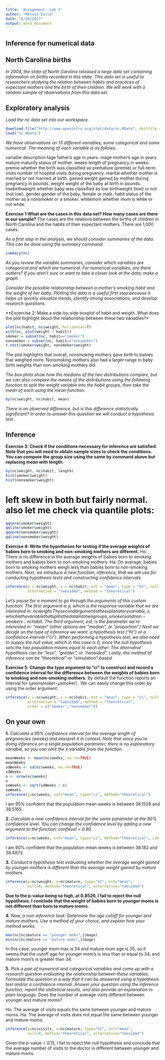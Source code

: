 ```yaml
---
title: 'Assignment: Lab V'
author: "Melvin Disla"
date: "6/18/2017"
output: word_document
---
```


## Inference for numerical data

## North Carolina births

*In 2004, the state of North Carolina released a large data set containing information on births recorded in this state. This data set is useful to researchers studying the relation between habits and practices of expectant mothers and the birth of their children. We will work with a random sample of observations from this data set.*

## Exploratory analysis

*Load the nc data set into our workspace.*

```r
download.file("http://www.openintro.org/stat/data/nc.RData", destfile = "nc.RData")
load("nc.RData")
```

*We have observations on 13 different variables, some categorical and some numerical. The meaning of each variable is as follows.*

variable	description
fage	father’s age in years.
mage	mother’s age in years.
mature	maturity status of mother.
weeks	length of pregnancy in weeks.
premie	whether the birth was classified as premature (premie) or full-term.
visits	number of hospital visits during pregnancy.
marital	whether mother is married or not married at birth.
gained	weight gained by mother during pregnancy in pounds.
weight	weight of the baby at birth in pounds.
lowbirthweight	whether baby was classified as low birthweight (low) or not (not low).
gender	gender of the baby, female or male.
habit	status of the mother as a nonsmoker or a smoker.
whitemom	whether mom is white or not white.

**Exercise 1:What are the cases in this data set? How many cases are there in our sample?** The cases are the relations between the births of children in North Carolina and the habits of their expectant mothers. There are 1,000 cases.

*As a first step in the analysis, we should consider summaries of the data. This can be done using the summary command:*

```r
summary(nc)
```

*As you review the variable summaries, consider which variables are categorical and which are numerical. For numerical variables, are there outliers? If you aren’t sure or want to take a closer look at the data, make a graph.*

*Consider the possible relationship between a mother’s smoking habit and the weight of her baby. Plotting the data is a useful first step because it helps us quickly visualize trends, identify strong associations, and develop research questions.*

**Excercise 2: Make a side-by-side boxplot of habit and weight. What does the plot highlight about the relationship between these two variables?*

```r
plot(nc$habit, nc$weight, horizontal=T)
with(nc, plot(weight ~ habit))
smoker = subset(nc, habit=="smoker")
nonsmoker = subset(nc, habit=="nonsmoker")
t.test(smoker$weight, nonsmoker$weight)
```

The plot highlights that overall, nonsmoking mothers gave birth to babies that weighed more. Nonsmoking mothers also had a larger range in baby birth weights than non-smoking mothers did.

*The box plots show how the medians of the two distributions compare, but we can also compare the means of the distributions using the following function to split the weight variable into the habit groups, then take the mean of each using the mean function.*

```r
by(nc$weight, nc$habit, mean)
```

*There is an observed difference, but is this difference statistically significant? In order to answer this question we will conduct a hypothesis test .*

## Inference

**Exercise 3: Check if the conditions necessary for inference are satisfied. Note that you will need to obtain sample sizes to check the conditions. You can compute the group size using the same by command above but replacing mean with length.**

```r
by(nc$weight, nc$habit, length)
hist(smoker$weight)
hist(nonsmoker$weight)
```

# left skew in both but fairly normal. also let me check via quantile plots:

```r
qqnorm(smoker$weight)
qqline(smoker$weight)
qqnorm(nonsmoker$weight)
qqline(nonsmoker$weight)
```

**Exercise 4: Write the hypotheses for testing if the average weights of babies born to smoking and non-smoking mothers are different.**
Ho: There is no difference in the average weights of babies born to smoking mothers and babies born to non-smoking mothers.
Ha: On average, babies born to smoking mothers weigh less than babies born to non-smoking mothers.
*Next, we introduce a new function, inference, that we will use for conducting hypothesis tests and constructing confidence intervals.*
```r
inference(y = nc$weight, x = nc$habit, est = "mean", type = "ht", null = 0, 
          alternative = "twosided", method = "theoretical")
```

*Let’s pause for a moment to go through the arguments of this custom function. The first argument is y, which is the response variable that we are interested in: nc$weight. The second argument is the explanatory variable, x, which is the variable that splits the data into two groups, smokers and non-smokers: nc$habit. The third argument, est, is the parameter we’re interested in: "mean" (other options are "median", or "proportion".) Next we decide on the type of inference we want: a hypothesis test ("ht") or a confidence interval ("ci"). When performing a hypothesis test, we also need to supply the null value, which in this case is 0, since the null hypothesis sets the two population means equal to each other. The alternative hypothesis can be "less", "greater", or "twosided". Lastly, the method of inference can be "theoretical" or "simulation" based.*

**Exercise 5: Change the type argument to "ci" to construct and record a confidence interval for the difference between the weights of babies born to smoking and non-smoking mothers.**
By default the function reports an interval for (μnonsmoker−μsmoker) . We can easily change this order by using the order argument:
```r
inference(y = nc$weight, x = nc$habit, est = "mean", type = "ci", null = 0, 
          alternative = "twosided", method = "theoretical", 
          order = c("smoker","nonsmoker"))
```

## On your own
**1.** *Calculate a 95% confidence interval for the average length of pregnancies (weeks) and interpret it in context. Note that since you’re doing inference on a single population parameter, there is no explanatory variable, so you can omit the x variable from the function.*
```r
meanWeeks <- mean(nc$weeks, na.rm=TRUE)
meanWeeks
sdWeeks <- sd(nc$weeks, na.rm=TRUE)
sdWeeks
n <- nrow(nc$weeks)
n
seWeeks <- sqrt(sdWeeks / n)
seWeeks
inference(y=nc$weeks, est="mean", type="ci", method="theoretical")
```

I am 95% confident that the population mean weeks is between 38.1528 and 38.5165.

**2.** *Calculate a new confidence interval for the same parameter at the 90% confidence level. You can change the confidence level by adding a new argument to the function: conflevel = 0.90.*
```r
inference(y=nc$weeks, est="mean", type="ci", method="theoretical", conflevel=0.90)
```

I am 90% confident that the population mean weeks is between 38.182 and 38.4873.

**3.** *Conduct a hypothesis test evaluating whether the average weight gained by younger mothers is different than the average weight gained by mature mothers.*
```r
inference(y=nc$weight, x=nc$mature, type="ht", est="mean", 
          null=0, method="theoretical", alternative="twosided")
```

**Due to the p-value being so high, at 0.8526, I fail to reject the null hypothesis. I conclude that the weight of babies born to younger moms is not different than born to mature moms.**

**4.** *Now, a non-inference task: Determine the age cutoff for younger and mature mothers. Use a method of your choice, and explain how your method works.*
```r
max(nc[nc$mature == "younger moms",]$mage)
min(nc[nc$mature == "mature moms",]$mage)
```

In this case, younger mom max is 34 and mature mom age is 35, so it seems that the cutoff age for younger mom's is less than or equal to 34, and mature mom's is greater than 34.

**5.** *Pick a pair of numerical and categorical variables and come up with a research question evaluating the relationship between these variables. Formulate the question in a way that it can be answered using a hypothesis test and/or a confidence interval. Answer your question using the inference function, report the statistical results, and also provide an explanation in plain language.*
Does the number of average visits different between younger and mature moms?

Ho: The average of visits equals the same between younger and mature moms.
Ha: The average of visits does not equal the same between younger and mature moms.

```r
inference(y=nc$visits, x=nc$mature, type="ht", est="mean", 
          null=0, method="theoretical", alternative="twosided")
```
Given the p-value =  0.15, I fail to reject the null hypothesis and conclude that the average number of visits to the doctor is different between younger and mature moms.
